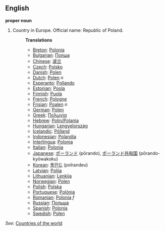 ==English==

'''proper noun'''

# Country in Europe. Official name: Republic of Poland.
#:'''Translations'''
#:*[[Breton]]: [[Polonia]]
#:*[[Bulgarian]]: [[Полша]]
#:*[[Chinese]]: [[波兰]]
#:*[[Czech]]: [[Polsko]]
#:*[[Danish]]: [[Polen]]
#:*[[Dutch]]: [[Polen]] ''n''
#:*[[Esperanto]]: [[Pollando]]
#:*[[Estonian]]: [[Poola]]
#:*[[Finnish]]: [[Puola]]
#:*[[French]]: [[Pologne]]
#:*[[Frisian]]: [[Poalen]] ''n''
#:*[[German]]: [[Polen]]
#:*[[Greek]]: [[Πολωνία]]
#:*[[Hebrew]]: [[Polin/Polania]]
#:*[[Hungarian]]: [[Lengyelország]]
#:*[[Icelandic]]: [[Pólland]]
#:*[[Indonesian]]: [[Polandia]]
#:*[[Interlingua]]: [[Polonia]]
#:*[[Italian]]: [[Polonia]]
#:*[[Japanese]]: [[ポーランド]] (pōrando), [[ポーランド]][[共和国]] (pōrando-kyōwakoku)
#:*[[Korean]]: [[폴란드]] (polrandeu)
#:*[[Latvian]]: [[Polija]]
#:*[[Lithuanian]]: [[Lenkija]]
#:*[[Norwegian]]: [[Polen]]
#:*[[Polish]]: [[Polska]]
#:*[[Portuguese]]: [[Polónia]]
#:*[[Romanian]]: [[Polonia]] ''f''
#:*[[Russian]]: [[Польша]]
#:*[[Spanish]]: [[Polonia]]
#:*[[Swedish]]: [[Polen]]

''See'': [[Countries of the world]]